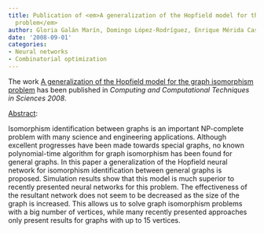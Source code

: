 ```yaml
---
title: Publication of <em>A generalization of the Hopfield model for the graph isomorphism
  problem</em>
author: Gloria Galán Marín, Domingo López-Rodríguez, Enrique Mérida Casermeiro
date: '2008-09-01'
categories:
- Neural networks
- Combinatorial optimization
---
```


The work <u>A generalization of the Hopfield model for the graph isomorphism problem</u> has been published in <em><em>Computing and Computational Techniques in Sciences</em> 2008</em>.

<u>Abstract</u>:


Isomorphism identification between graphs is an important NP-complete problem with many science and engineering applications. Although excellent progresses have been made towards special graphs, no known polynomial-time algorithm for graph isomorphism has been found for general graphs. In this paper a generalization of the Hopfield neural network for isomorphism identification between general graphs is proposed. Simulation results show that this model is much superior to recently presented neural networks for this problem. The effectiveness of the resultant network does not seem to be decreased as the size of the graph is increased. This allows us to solve graph isomorphism problems with a big number of vertices, while many recently presented approaches only present results for graphs with up to 15 vertices.

